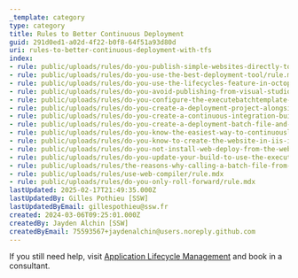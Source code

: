 ```yaml
---
_template: category
type: category
title: Rules to Better Continuous Deployment
guid: 291d0ed1-a02d-4f22-b0f8-64f51a93d80d
uri: rules-to-better-continuous-deployment-with-tfs
index:
- rule: public/uploads/rules/do-you-publish-simple-websites-directly-to-windows-azure-from-visual-studio-online/rule.mdx
- rule: public/uploads/rules/do-you-use-the-best-deployment-tool/rule.mdx
- rule: public/uploads/rules/do-you-use-the-lifecycles-feature-in-octopus-deploy/rule.mdx
- rule: public/uploads/rules/do-you-avoid-publishing-from-visual-studio/rule.mdx
- rule: public/uploads/rules/do-you-configure-the-executebatchtemplate-build-process-template/rule.mdx
- rule: public/uploads/rules/do-you-create-a-deployment-project-alongside-your-web-application-for-any-additional-deployment-steps/rule.mdx
- rule: public/uploads/rules/do-you-create-a-continuous-integration-build-for-the-solution-before-configuring-continuous-deployment/rule.mdx
- rule: public/uploads/rules/do-you-create-a-deployment-batch-file-and-setparameters-file-for-each-environment/rule.mdx
- rule: public/uploads/rules/do-you-know-the-easiest-way-to-continuously-deploy-is-to-use-visualstudio-com-and-azure/rule.mdx
- rule: public/uploads/rules/do-you-know-to-create-the-website-in-iis-if-using-web-deploy/rule.mdx
- rule: public/uploads/rules/do-you-not-install-web-deploy-from-the-web-platform-installer/rule.mdx
- rule: public/uploads/rules/do-you-update-your-build-to-use-the-executebatchtemplate-build-process-template/rule.mdx
- rule: public/uploads/rules/the-reasons-why-calling-a-batch-file-from-the-build-process-template-is-better-than-deploying-directly-from-the-build/rule.mdx
- rule: public/uploads/rules/use-web-compiler/rule.mdx
- rule: public/uploads/rules/do-you-only-roll-forward/rule.mdx
lastUpdated: 2025-02-17T21:49:35.000Z
lastUpdatedBy: Gilles Pothieu [SSW]
lastUpdatedByEmail: gillespothieu@ssw.fr
created: 2024-03-06T09:25:01.000Z
createdBy: Jayden Alchin [SSW]
createdByEmail: 75593567+jaydenalchin@users.noreply.github.com
---
```


If you still need help, visit [Application Lifecycle Management](https://www.ssw.com.au/ssw/Consulting/ALM-TFS.aspx) and book in a consultant.
